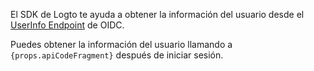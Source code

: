 
El SDK de Logto te ayuda a obtener la información del usuario desde el [UserInfo Endpoint](https://openid.net/specs/openid-connect-core-1_0.html#UserInfo) de OIDC.

<p>
  Puedes obtener la información del usuario llamando a <code>{props.apiCodeFragment}</code> después
  de iniciar sesión.
</p>

<ScopeClaimList />
